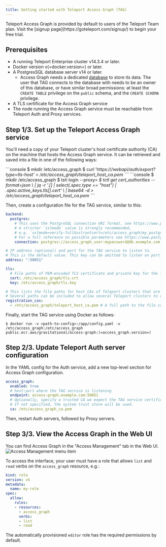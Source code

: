 ```yaml
---
title: Getting started with Teleport Access Graph (TAG)
---
```


<Notice type="note">
Teleport Access Graph is provided by default to users of the Teleport Team plan.
Visit the [signup page](https://goteleport.com/signup/) to begin your free&nbsp;trial.
</Notice>

## Prerequisites

<Tabs>
<TabItem
  scope={["enterprise"]} label="Self-Hosted Enterprise">

- A running Teleport Enterprise cluster v14.3.4 or later.
- Docker version v(=docker.version=) or later.
- A PostgresSQL database server v14 or later.
  - Access Graph needs a dedicated [database](https://www.postgresql.org/docs/current/sql-createdatabase.html) to store its data.
    The user that TAG connects to the database with needs to be an owner of this database, or have similar broad permissions:
    at least the `CREATE TABLE` privilege on the `public` schema, and the `CREATE SCHEMA` privilege.
- A TLS certificate for the Access Graph service
- The node running the Access Graph service must be reachable from Teleport Auth and Proxy services.

</TabItem>
</Tabs>

## Step 1/3. Set up the Teleport Access Graph service

You'll need a copy of your Teleport cluster's host certificate authority (CA) on the machine that hosts the Access Graph service.
It can be retrieved and saved into a file in one of the following ways:

<Tabs>
<TabItem label="Via curl">
```console
$ mkdir /etc/access_graph
$ curl 'https://<Var name="teleport.example.com" />/webapi/auth/export?type=tls-host' > /etc/access_graph/teleport_host_ca.pem
```
</TabItem>

<TabItem label="Via tctl">
```console
$ mkdir /etc/access_graph
$ tsh login --proxy=<Var name="teleport.example.com" />
$ tctl get cert_authorities --format=json \
    | jq -r '.[] | select(.spec.type == "host") | .spec.active_keys.tls[].cert' \
    | base64 -d > /etc/access_graph/teleport_host_ca.pem
```
</TabItem>
</Tabs>

Then, create a configuration file for the TAG service, similar to this:

```yaml
backend:
  postgres:
    # This uses the PostgreSQL connection URI format, see https://www.postgresql.org/docs/current/libpq-connect.html#LIBPQ-CONNSTRING-URIS
    # A stricter `sslmode` value is strongly recommended,
    # e.g. `sslmode=verify-full&sslrootcert=/etc/access_graph/my_postgres_ca.crt`.
    # For a full reference on possible parameters see https://www.postgresql.org/docs/current/libpq-connect.html#LIBPQ-PARAMKEYWORDS
    connection: postgres://access_graph_user:mypassword@db.example.com:5432/access_graph_db?sslmode=require

# IP address (optional) and port for the TAG service to listen to.
# This is the default value. This key can be omitted to listen on port 50051 on all interfaces.
address: ":50051"

tls:
  # File paths of PEM-encoded TLS certificate and private key for the TAG server.
  cert: /etc/access_graph/tls.crt
  key: /etc/access_graph/tls.key

# This lists the file paths for host CAs of Teleport clusters that are allowed to register with this TAG service.
# Several paths can be included to allow several Teleport clusters to connect to the TAG service.
registration_cas:
  - /etc/access_graph/teleport_host_ca.pem # A full path to the file containing the Teleport cluster's host CA certificate.
```

Finally, start the TAG service using Docker as follows:

```console
$ docker run -v <path-to-config>:/app/config.yaml -v /etc/access_graph:/etc/access_graph public.ecr.aws/gravitational/access-graph:(=access_graph.version=)
```

## Step 2/3. Update Teleport Auth server configuration

In the YAML config for the Auth service, add a new top-level section for Access Graph configuration.

```yaml
access_graph:
  enabled: true
  # host:port where the TAG service is listening
  endpoint: access-graph.example.com:50051
  # Optionally, specify a trusted CA we expect the TAG service certificate to be signed by.
  # If not specified, the system trust store will be used.
  ca: /etc/access_graph_ca.pem
```

Then, restart Auth servers, followed by Proxy servers.

## Step 3/3. View the Access Graph in the Web UI

You can find Access Graph in the "Access Management" tab in the Web UI.
![Access Management menu item](../../img/access-graph/menu-item.png)

To access the interface, your user must have a role that allows `list` and `read` verbs on the `access_graph` resource, e.g.:

```yaml
kind: role
version: v5
metadata:
  name: my-role
spec:
  allow:
    rules:
    - resources:
      - access_graph
      verbs:
      - list
      - read
```

The automatically provisioned `editor` role has the required permissions by default.
